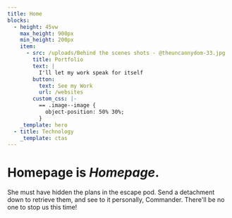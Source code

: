 ```yaml
---
title: Home
blocks:
  - height: 45vw
    max_height: 900px
    min_height: 200px
    item:
      - src: /uploads/Behind the scenes shots - @theuncannydom-33.jpg
        title: Portfolio
        text: |
          I'll let my work speak for itself
        button:
          text: See my Work
          url: /websites
        custom_css: |-
          == .image--image {
            object-position: 50% 30%;
          }
    _template: hero
  - title: Technology
    _template: ctas
---
```


# **Homepage** is *Homepage*.

She must have hidden the plans in the escape pod. Send a detachment down to retrieve them, and see to it personally, Commander. There'll be no one to stop us this time!
